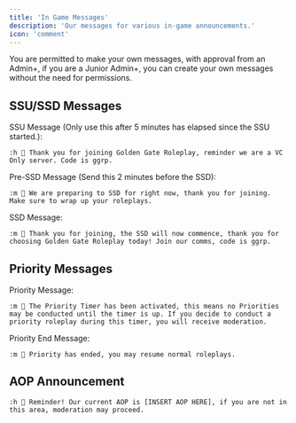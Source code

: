 ```yaml
---
title: 'In Game Messages'
description: 'Our messages for various in-game announcements.'
icon: 'comment'
---
```

<Info>You are permitted to make your own messages, with approval from an Admin+, if you are a Junior Admin+, you can create your own messages without the need for permissions.</Info>

## SSU/SSD Messages

SSU Message (Only use this after 5 minutes has elapsed since the SSU started.):

`:h 👋 Thank you for joining Golden Gate Roleplay, reminder we are a VC Only server. Code is ggrp.`

Pre-SSD Message (Send this 2 minutes before the SSD):

`:m 👋 We are preparing to SSD for right now, thank you for joining. Make sure to wrap up your roleplays.`

SSD Message:

`:m 👋 Thank you for joining, the SSD will now commence, thank you for choosing Golden Gate Roleplay today! Join our comms, code is ggrp.`

## Priority Messages

Priority Message:

`:m 🛑 The Priority Timer has been activated, this means no Priorities may be conducted until the timer is up. If you decide to conduct a priority roleplay during this timer, you will receive moderation.`

Priority End Message:

`:m 🛑 Priority has ended, you may resume normal roleplays.`

## AOP Announcement

`:h 📍 Reminder! Our current AOP is [INSERT AOP HERE], if you are not in this area, moderation may proceed.`
